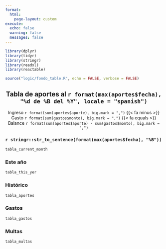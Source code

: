 ```yaml
---
format:
  html:
    page-layout: custom
execute:
  echo: false
  warning: false
  messages: false
---
```


```r
library(dplyr)
library(tidyr)
library(stringr)
library(readxl)
library(reactable)

source("logic/fondo_table.R", echo = FALSE, verbose = FALSE)
```

<style>
@media only screen and (max-width: 800px) {
  body {
    font-size: 14px;
    padding: 5px;
  }
  h2{
  margin-top: 20px;
  font-size: 16px;
}
}

p {
  text-align: center;
}

h2{
 border-bottom: none;
 text-align: center
}

.panel-tabset {
  max-width: 900px;
  margin: auto;
}

.aportes-table {
  width: 100%;
  margin-top: 1rem;
  border: none;
  border-radius: 4px;
  box-shadow: 0 4px 8px 0 rgba(0, 0, 0, 0.1);
  height: 70vh;
}

.header {
  background-color: hsl(213, 45%, 97%);
  border-bottom-color: hsl(213, 33%, 93%);
  border-bottom-width: 1px;
  border-top: 1px solid hsl(213, 33%, 93%);
  color: hsl(213, 13%, 33%);
}

.rt-tbody{
border: 1px solid hsl(213, 33%, 93%);
}

.header[aria-sort]:hover,
.header[aria-sort]:focus {
  color: hsl(213, 55%, 50%);
}

</style>

## Tabla de aportes al `r format(max(aportes$fecha), "%d de %B del %Y", locale = "spanish")` {.px-md-5}

::: {d-flex}
<span class="badge rounded-pill bg-success">Ingreso `r format(sum(aportes$aporte), big.mark = ",")`</span> {{< fa minus >}}
<span class="badge rounded-pill bg-danger">Gasto `r format(sum(gastos$monto), big.mark = ",")`</span> {{< fa equals >}}
<span class="badge rounded-pill bg-primary">Balance `r format(sum(aportes$aporte) - sum(gastos$monto), big.mark = ",")`</span>
:::

::: { .panel-tabset }

### `r stringr::str_to_sentence(format(max(aportes$fecha), "%B"))`

```r

tabla_current_month
```

### Este año
```r
tabla_this_yer
```

### Histórico
```r
tabla_aportes
```


### Gastos

```r
tabla_gastos
```

### Multas

```r
tabla_multas
```

:::
